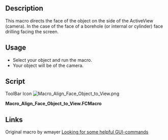 <languages/>

{{Macro
|Name=Macro Align Face Object to View
|Icon=Macro_Align_Face_Object_to_View.png
|Description=This macro directs the face of the object on the side of the ActiveView.
|Author=Mario52
|Version=0.1
|Date=2015-01-16
|Download=[https://www.freecadweb.org/wiki/images/d/d5/Macro_Align_Face_Object_to_View.png ToolBar Icon]
|FCVersion=All
|SeeAlso=[[File:FCCamera 00.png|32px|FCCamera]] [[Macro_FCCamera|Macro_FCCamera]]
}}

==Description==

This macro directs the face of the object on the side of the ActiveView (camera). In the case of the face of a borehole (or internal or cylinder) face drilling facing the screen.

==Usage==

* Select your object and run the macro.
* Your object will be of the camera.

==Script==

ToolBar Icon
[[Image:Macro_Align_Face_Object_to_View.png]]

'''Macro_Align_Face_Object_to_View.FCMacro'''

{{MacroCode|code=
# This macro directs the face of the object on the side of the ActiveView (camera)
# extact FCCamera
# 16/01/2015

__title__="Macro_Align_Face_Object_to_View"
__author__ = "Mario52"

import pivy
from pivy import coin

try:
    v=Gui.Selection.getSelectionEx()[0].SubObjects[0].Surface.Axis    # to Axis
#    v = Gui.Selection.getSelectionEx()[0].SubObjects[0].normalAt(0,0) # normalAt
    r=App.Rotation(App.Vector(0,0,1),v)
    Gui.ActiveDocument.ActiveView.setCameraOrientation(r.Q)
except Exception:
    App.Console.PrintError("Select a face and run the macro"+"\n")

}}

==Links==

Original macro by wmayer [http://forum.freecadweb.org/viewtopic.php?f=3&t=7029&p=56735&hilit=Shape.Face4#p56735 Looking for some helpful GUI-commands]

{{clear}}